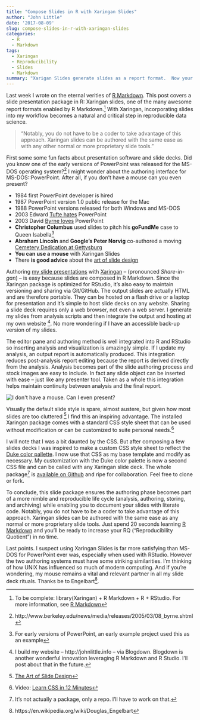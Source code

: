 ```yaml
---
title: "Compose Slides in R with Xaringan Slides"
author: "John Little"
date: '2017-08-09'
slug: compose-slides-in-r-with-xaringan-slides
categories:
  - R
  - Markdown
tags:
  - Xaringan
  - Reproducibility
  - Slides
  - Markdown
summary: "Xarigan Slides generate slides as a report format.  Now your analysis can creat slides at the push of a button."
---
```


Last week I wrote on the eternal verities of [R Markdown](/post/2017-08-03-rmarkdown/).  This post covers a slide presentation package in R: Xaringan slides, one of the many awesome report formats enabled by R Markdown.^[To be complete:  library(Xaringan) + R Markdown + R +  RStudio. For more information, see [R Markdown](/post/2017-08-03-rmarkdown/)]  With Xaringan, incorporating slides into my workflow becomes a natural and critical step in reproducible data science.  

> "Notably, you do not have to be a coder to take advantage of this approach.  Xaringan slides can be authored with the same ease as with any other normal or more proprietary slide tools."

First some some fun facts about presentation software and slide decks.  Did you know one of the early versions of PowerPoint was released for the MS-DOS operating system?[^UCberkelyNews]  I might wonder about the authoring interface for MS-DOS::PowerPoint.  After all, if you don't have a mouse can you even present?

- 1984 first PowerPoint developer is hired
- 1987 PowerPoint version 1.0 public release for the Mac
- 1988 PowerPoint versions released for both Windows and MS-DOS
- 2003 Edward [Tufte hates](https://www.wired.com/2003/09/ppt2/) PowerPoint
- 2003 David [Byrne loves](https://www.wired.com/2003/09/ppt1/) PowerPoint
-  **Christopher Columbus** used slides to pitch his **goFundMe** case to Queen Isabella[^CC]
- **Abraham Lincoln** and **Google's Peter Norvig** co-authored a moving  [Cemetery Dedication at Gettysburg](http://www.norvig.com/Gettysburg/sld001.htm)
- **You can use a mouse** with Xaringan Slides
- There **is good advice** about the [art of slide design](https://speakerdeck.com/mseckington/the-art-of-slide-design)

Authoring [my slide presentations](/#presentations) with [Xaringan](https://slides.yihui.name/xaringan/) -- (pronounced *Share-in-gan*) -- is easy because slides are composed in R Markdown.  Since the Xaringan package is optimized for RStudio, it's also easy to maintain versioning and sharing via Git/GitHub.   The output slides are actually HTML and are therefore portable.  They can be hosted on a flash drive or a laptop for presentation and it's simple to host slide decks on any website.  Sharing a slide deck requires only a web browser, not even a web server. I generate my slides from analysis scripts and then integrate the output and hosting at my own website ^[I build my website -- http://johnlittle.info -- via Blogdown.  Blogdown is another wonderful innovation leveraging R Markdown and R Studio.  I'll post about that in the future.]. No more wondering if I have an accessible back-up version of my slides.

The editor pane and authoring method is well integrated into R and RStudio so inserting analysis and visualization is amazingly simple. If I update my analysis, an output report is automatically produced.  This integration reduces post-analysis report editing because the report is derived directly from the analysis.  Analysis becomes part of the slide authoring process and stock images are easy to include. In fact any slide object can be inserted with ease  -- just like any presenter tool.  Taken as a whole this integration helps maintain continuity between analysis and the final report. 

![](/post/2017-08-09-compose_slides/first_world_slides.jpg "I don't have a mouse. Can I even present?")  

Visually the default slide style is spare, almost austere, but given how most slides are too cluttered ^[[The Art of Slide Design](https://speakerdeck.com/mseckington/the-art-of-slide-design)] I find this an inspiring advantage.  The installed Xaringan package comes with a standard CSS style sheet that can be used without modification or can be customized to suite personal needs.^[Video:  [Learn CSS in 12 Minutes](https://www.youtube.com/watch?v=0afZj1G0BIE)]  

I will note that I was a bit daunted by the CSS.  But after composing a few slides decks I was inspired to make a custom CSS style sheet to reflect the [Duke color pallette](https://styleguide.duke.edu/color-palette/).  I now use that CSS as my base template and modify as necessary.  My customization with the Duke color palette is now a second CSS file and can be called with any Xaringan slide deck.  The whole package^[It's not actually a package, only a repo.  I'll have to work on that.] is [available on Github](https://github.com/libjohn/slide-template-dukeu) and ripe for collaboration.  Feel free to clone or fork.

To conclude, this slide package ensures the authoring phase becomes part of a more nimble and reproducible life cycle  (analysis, authoring, storing, and archiving) while enabling you to document your slides with literate code.  Notably, you do not have to be a coder to take advantage of this approach.  Xaringan slides can be authored with the same ease as any normal or more proprietary slide tools.  Just spend 20 seconds learning [R Markdown](/post/2017-08-03-rmarkdown/) and you'll be ready to increase your RQ ("Reproducibility Quotient") in no time.  

Last points.  I suspect using Xaringan Slides is far more satisfying than MS-DOS for PowerPoint ever was, especially when used with RStudio.  However the two authoring systems must have some striking similarities.  I'm thinking of how UNIX has influenced so much of modern computing.  And if you're wondering, my mouse remains a vital and relevant partner in all my  slide deck rituals.  Thanks be to Engelbart[^mouse].  


[^UCberkelyNews]:  http://www.berkeley.edu/news/media/releases/2005/03/08_byrne.shtml 

[^CC]: For early versions of PowerPoint, an early example project used this as an example

[^mouse]: https://en.wikipedia.org/wiki/Douglas_Engelbart